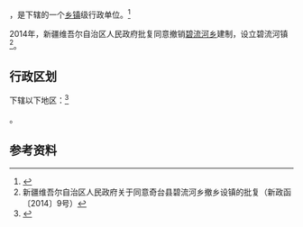 {{中国乡级行政区|65/23/25/200/000}}

'''{{PAGENAMEBASE}}'''，是{{PRC admin/fullname|65/23/25/200/000|3}}下辖的一个[[乡镇|乡镇]]级行政单位。<ref>{{PRC admin/ref sgc|{{PRC admin/parent|65/23/25/200/000}}}}</ref>

2014年，新疆维吾尔自治区人民政府批复同意撤销[[碧流河乡|碧流河乡]]建制，设立碧流河镇<ref>新疆维吾尔自治区人民政府关于同意奇台县碧流河乡撤乡设镇的批复（新政函〔2014〕9号）</ref>。

== 行政区划 ==

{{PAGENAMEBASE}}下辖以下地区：<ref>{{PRC admin/ref sgc|65/23/25/200/000}}</ref>

{{PRC admin/children|65/23/25/200/000}}。

== 参考资料 ==

{{reflist}}

{{行政区划小作品}}
{{PRC admin/navcat|65/23/25/200/000}}